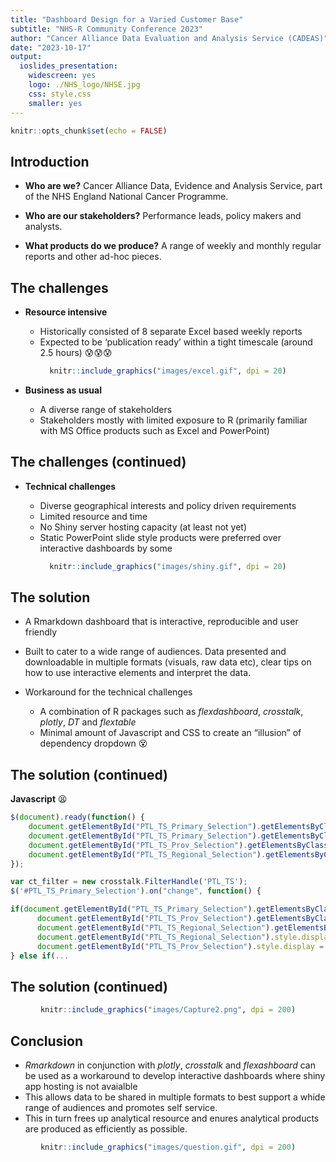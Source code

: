 ```yaml
---
title: "Dashboard Design for a Varied Customer Base" 
subtitle: "NHS-R Community Conference 2023"
author: "Cancer Alliance Data Evaluation and Analysis Service (CADEAS)"
date: "2023-10-17"
output: 
  ioslides_presentation: 
    widescreen: yes
    logo: ./NHS_logo/NHSE.jpg
    css: style.css
    smaller: yes
---
```


```r
knitr::opts_chunk$set(echo = FALSE)
```

## Introduction

-   **Who are we?** Cancer Alliance Data, Evidence and Analysis Service, part of the NHS England National Cancer Programme.

-   **Who are our stakeholders?** Performance leads, policy makers and analysts.

-   **What products do we produce?** A range of weekly and monthly regular reports and other ad-hoc pieces.

## The challenges

-   **Resource intensive**

    -   Historically consisted of 8 separate Excel based weekly reports
    -   Expected to be 'publication ready' within a tight timescale (around 2.5 hours) 😰😰😰
    
<center>
```r
knitr::include_graphics("images/excel.gif", dpi = 20)
```
</center>

-   **Business as usual**

    -   A diverse range of stakeholders
    -   Stakeholders mostly with limited exposure to R (primarily familiar with MS Office products such as Excel and PowerPoint)
    

## The challenges (continued)

-   **Technical challenges**

    -   Diverse geographical interests and policy driven requirements
    -   Limited resource and time
    -   No Shiny server hosting capacity (at least not yet)
    -   Static PowerPoint slide style products were preferred over interactive dashboards by some
    
<center>
```r
knitr::include_graphics("images/shiny.gif", dpi = 20)
```
</center>

## The solution

-   A Rmarkdown dashboard that is interactive, reproducible and user friendly

-   Built to cater to a wide range of audiences. Data  presented and downloadable in multiple formats (visuals, raw data etc), clear tips on how to use interactive elements and interpret the data.

-   Workaround for the technical challenges

    -   A combination of R packages such as *flexdashboard*, *crosstalk*, *plotly*, *DT* and *flextable*
    -   Minimal amount of Javascript and CSS to create an "illusion" of dependency dropdown 😵

## The solution (continued)

**Javascript** 😫

``` javascript
$(document).ready(function() {
    document.getElementById("PTL_TS_Primary_Selection").getElementsByClassName("selectized")[0].selectize.removeOption("");
    document.getElementById("PTL_TS_Primary_Selection").getElementsByClassName("selectized")[0].selectize.setValue("National", false);
    document.getElementById("PTL_TS_Prov_Selection").getElementsByClassName("selectized")[0].selectize.removeOption("");
    document.getElementById("PTL_TS_Regional_Selection").getElementsByClassName("selectized")[0].selectize.removeOption("");
});

var ct_filter = new crosstalk.FilterHandle('PTL_TS');
$('#PTL_TS_Primary_Selection').on("change", function() {

if(document.getElementById("PTL_TS_Primary_Selection").getElementsByClassName("selectized")[0].value == "National"){
      document.getElementById("PTL_TS_Prov_Selection").getElementsByClassName("selectized")[0].selectize.setValue(null, false);
      document.getElementById("PTL_TS_Regional_Selection").getElementsByClassName("selectized")[0].selectize.setValue(null, false);
      document.getElementById("PTL_TS_Regional_Selection").style.display = "none";
      document.getElementById("PTL_TS_Prov_Selection").style.display = "none";
} else if(...
```

## The solution (continued)

<!-- ```{r, fig.show="hold", fig.align='center', out.width="70%"} -->
<!-- knitr::include_graphics("images/screenshot2.PNG", dpi = 100) -->
<!-- ``` -->

<!-- ```{r, fig.show="hold"} -->
<!-- knitr::include_graphics("images/screenshot1.PNG", dpi = 100) -->

<!-- ``` -->

<center>
```r
knitr::include_graphics("images/Capture2.png", dpi = 200)
```
</center>


## Conclusion

-   *Rmarkdown* in conjunction with *plotly*, *crosstalk* and *flexashboard* can be used as a workaround to develop interactive dashboards where shiny app hosting is not avaialble
-   This allows data to be shared in multiple formats to best support a whide range of audiences and promotes self service.
-   This in turn frees up analytical resource and enures analytical products are produced as efficiently as possible.

<center>
```r
knitr::include_graphics("images/question.gif", dpi = 200)
```
</center>
